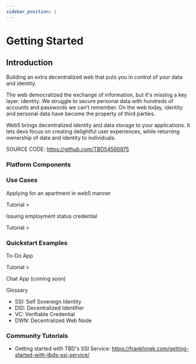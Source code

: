 ```yaml
---
sidebar_position: 1
---
```



# Getting Started

## Introduction

Building an extra decentralized web that puts you in control of your data and identity.

The web democratized the exchange of information, but it's missing a key layer: identity. We struggle to secure personal data with hundreds of accounts and passwords we can’t remember. On the web today, identity and personal data have become the property of third parties.

Web5 brings decentralized identity and data storage to your applications. It lets devs focus on creating delightful user experiences, while returning ownership of data and identity to individuals.

SOURCE CODE: https://github.com/TBD54566975

### Platform Components

<div className="grid grid-cols-2 gap-4">

  <ApiCard
    url="/docs/apis/ssi-service"
    name="SSI Service API"
  />
<ApiCard
  url="https://pkg.go.dev/github.com/TBD54566975/ssi-sdk
"
  name="SSI SDK - Go Docs"
/>
  <ApiCard
    url="https://tbd54566975.github.io/dwn-sdk-js/
"
    name="DWN JavaScript SDK"
  />
</div>

### Use Cases

<div className="grid grid-cols-2 gap-4">
<Card>
  <p>Applying for an apartment in web5 manner</p>

  <Link href="https://github.com/TBD54566975/ssi-sdk/tree/main/example/usecase/apartment_application">
  Tutorial >
  </Link>
</Card>

<Card>
  <p>Issuing employment status credential</p>

  <Link  href="https://developer.tbd.website/learn/tutorials/issue-verifiable-credential-manually">
  Tutorial >
  </Link>
</Card>
</div>

### Quickstart Examples

<div className="grid grid-cols-2 gap-4">
<Card>
  <p>To-Do App</p>

  <Link href="https://github.com/TBD54566975/incubating-web5-labs/tree/main/todo-app">
  Tutorial >
  </Link>
</Card>

<Card>
  <p>Chat App (coming soon)</p>
</Card>
</div>

Glossary

- SSI: Self Sovereign Identity
- DID: Decentralized Identifier
- VC: Verifiable Credential
- DWN: Decentralized Web Node

### Community Tutorials

- Getting started with TBD's SSI Service: https://frankhinek.com/getting-started-with-tbds-ssi-service/
